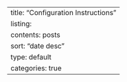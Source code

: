 ---
title: "Configuration Instructions"
listing:
  contents: posts
  sort: "date desc"
  type: default
  categories: true
---